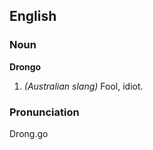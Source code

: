 ==English==
===Noun===
'''Drongo'''
#''(Australian slang)'' Fool, idiot.
===Pronunciation===
Drong.go